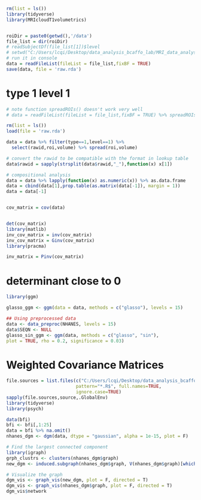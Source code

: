 
```r
rm(list = ls())
library(tidyverse)
library(MRIcloudT1volumetrics)


roiDir = paste0(getwd(),'/data')
file_list = dir(roiDir)
# readSubjectDf(file_list[1])$level
# setwd("C:/Users/lcqi/Desktop/data_analysis_bcaffo_lab/MRI_data_analysis/data")
# run it in console
data = readFileList(fileList = file_list,fixBF = TRUE)
save(data, file = 'raw.rda')


```


# type 1 level 1
```r
# note function spreadROIs() doesn't work very well
# data = readFileList(fileList = file_list,fixBF = TRUE) %>% spreadROIs()

rm(list = ls())
load(file = 'raw.rda')

data = data %>% filter(type==1,level==1) %>% 
  select(rawid,roi,volume) %>% spread(roi,volume) 

# convert the rawid to be compatible with the format in lookup table
data$rawid = sapply(strsplit(data$rawid,"_"),function(x) x[1])

# compositional analysis
data = data %>% lapply(function(x) as.numeric(x)) %>% as.data.frame
data = cbind(data[1],prop.table(as.matrix(data[-1]), margin = 1))
data = data[-1]


cov_matrix = cov(data)


det(cov_matrix)
library(matlib)
inv_cov_matrix = inv(cov_matrix)
inv_cov_matrix = Ginv(cov_matrix)
library(pracma)

inv_matrix = Pinv(cov_matrix)
```


# determinant close to 0

```r
library(ggm)

glasso_ggm <- ggm(data = data, methods = c("glasso"), levels = 15)

## Using preprocessed data
data <- data_preproc(NHANES, levels = 15)
data$SEQN <- NULL
glasso_sin_ggm <- ggm(data, methods = c("glasso", "sin"),
plot = TRUE, rho = 0.2, significance = 0.03)

```








# Weighted Covariance Matrices

```r
file.sources = list.files(c("C:/Users/lcqi/Desktop/data_analysis_bcaffo_lab/MRI_data_analysis/muvis"), 
                          pattern="*.R$", full.names=TRUE, 
                          ignore.case=TRUE)
sapply(file.sources,source,.GlobalEnv)
library(tidyverse)
library(psych)

data(bfi)
bfi <- bfi[,1:25]
data = bfi %>% na.omit()
nhanes_dgm <- dgm(data, dtype = "gaussian", alpha = 1e-15, plot = F)

# Find the largest connected component
library(igraph)
grph_clustrs <- clusters(nhanes_dgm$graph)
new_dgm <- induced.subgraph(nhanes_dgm$graph, V(nhanes_dgm$graph)[which(grph_clustrs$membership == which.max(grph_clustrs$csize))])

# Visualize the graph
dgm_vis <- graph_vis(new_dgm, plot = F, directed = T)
dgm_vis <- graph_vis(nhanes_dgm$graph, plot = F, directed = T)
dgm_vis$network

```




